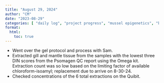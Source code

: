 ```yaml
---
title: "August 29, 2024"
author: "CM"
date: "2023-08-29"
categories: [ "daily log", "project progress", "mussel epigenetics", "benchwork"]
format:
  html:
    toc: true
---
```


* Went over the gel protocol and process with Sam.\
* Extracted gill and mantle tissue from the samples with the lowest three DIN scores from the Psomagen QC report using the Omega kit. Extraction count was so low based on the limiting factor of available chloroform-isoamyl; replacement due to arrive on 8-30-24.\
* Checked concentrations of the 6 total extractions on the Quibit.
